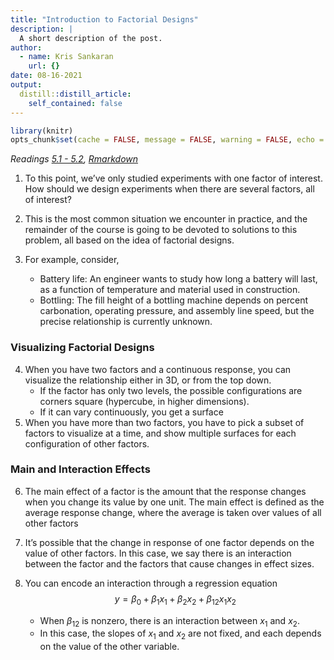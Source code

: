 ```yaml
---
title: "Introduction to Factorial Designs"
description: |
  A short description of the post.
author:
  - name: Kris Sankaran
    url: {}
date: 08-16-2021
output:
  distill::distill_article:
    self_contained: false
---
```


```r
library(knitr)
opts_chunk$set(cache = FALSE, message = FALSE, warning = FALSE, echo = TRUE)
```

_Readings [5.1 - 5.2](), [Rmarkdown]()_

1. To this point, we’ve only studied experiments with one factor of interest. How
should we design experiments when there are several factors, all of interest?

2. This is the most common situation we encounter in practice, and the remainder of
the course is going to be devoted to solutions to this problem, all based on the
idea of factorial designs.

3. For example, consider,
    * Battery life: An engineer wants to study how long a battery will last, as a
    function of temperature and material used in construction.
    * Bottling: The fill height of a bottling machine depends on percent
    carbonation, operating pressure, and assembly line speed, but the precise
    relationship is currently unknown.
  
### Visualizing Factorial Designs

4. When you have two factors and a continuous response, you can visualize the relationship either in 3D, or from the top down.
     * If the factor has only two levels, the possible configurations are corners square (hypercube, in higher dimensions).
    * If it can vary continuously, you get a surface
    
5. When you have more than two factors, you have to pick a subset of factors to
visualize at a time, and show multiple surfaces for each configuration of other
factors.

### Main and Interaction Effects

6. The main effect of a factor is the amount that the response changes when you
change its value by one unit. The main effect is defined as the average response
change, where the average is taken over values of all other factors

7. It’s possible that the change in response of one factor depends on the value
of other factors. In this case, we say there is an interaction between the
factor and the factors that cause changes in effect sizes.

8. You can encode an interaction through a regression equation
$$
y = \beta_0 + \beta_1 x_1 + \beta_2 x_2 + \beta_{12} x_{1} x_{2}
$$
    * When $\beta_{12}$ is nonzero, there is an interaction between $x_1$ and
    $x_2$.
    * In this case, the slopes of $x_1$ and $x_2$ are not fixed, and each depends
    on the value of the other variable.

